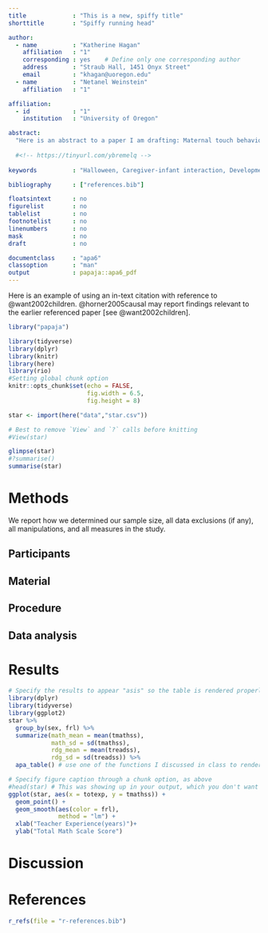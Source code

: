 ```yaml
---
title             : "This is a new, spiffy title"
shorttitle        : "Spiffy running head"

author: 
  - name          : "Katherine Hagan"
    affiliation   : "1"
    corresponding : yes    # Define only one corresponding author
    address       : "Straub Hall, 1451 Onyx Street"
    email         : "khagan@uoregon.edu"
  - name          : "Netanel Weinstein"
    affiliation   : "1"

affiliation:
  - id            : "1"
    institution   : "University of Oregon"

abstract: 
  "Here is an abstract to a paper I am drafting: Maternal touch behaviors form the basis for early mother-infant communication and influence the emergence of the infant’s capacity for emotion regulation. Despite evidence of the primacy of touch in the early caregiving relationship and formation of attachment, little is known about precursors to [individual differences in] maternal touch behaviors. Maternal psychopathology may not only influence maternal touch behaviors, but may also moderate the regulatory effects of touch behaviors on infants. In the present study, behavioral coding of maternal touch and infant gaze behaviors was used to characterize behaviors during the reunion phase of the Still-Face (SF) procedure. Measures of infant respiratory sinus arrhythmia (RSA) during this same reunion were also examined to investigate the possibility that vagal recovery from the stress of the SF varies as a function of maternal, infant-directed touch. Associations between maternal report of trauma symptoms, touch behaviors, and infant RSA were also explored. Mothers spent approximately 55 percent of the SF reunion engaged in infant-directed touch, much of which was marked by affectionate and stimulatory features. While maternal trauma symptoms were unrelated to measures of maternal touch and infant gaze behaviors, maternal report of trauma exposure in childhood demonstrated a marginally significant, negative correlation of modest effect size with total touch on reunion. Expected associations between maternal trauma symptomatology and infant RSA did not hold. Nor did touch behaviors exhibit associations with infant RSA. Psychological and methodological accounts of the null findings are discussed, as are recommendations for programmatic research in the area of maternal touch behaviors, infant emotion regulation, and antecedents to each." 
  
  #<!-- https://tinyurl.com/ybremelq -->
  
keywords          : "Halloween, Caregiver-infant interaction, Development, Demo"

bibliography      : ["references.bib"]

floatsintext      : no
figurelist        : no
tablelist         : no
footnotelist      : no
linenumbers       : no
mask              : no
draft             : no

documentclass     : "apa6"
classoption       : "man"
output            : papaja::apa6_pdf
---
```


Here is an example of using an in-text citation with reference to @want2002children. @horner2005causal may report findings relevant to the earlier referenced paper [see @want2002children]. 

```r
library("papaja")
```

```r
library(tidyverse)
library(dplyr)
library(knitr)
library(here)
library(rio)
#Setting global chunk option
knitr::opts_chunk$set(echo = FALSE,
                      fig.width = 6.5, 
                      fig.height = 8)

star <- import(here("data","star.csv"))

# Best to remove `View` and `?` calls before knitting
#View(star)

glimpse(star)
#?summarise()
summarise(star)

```



# Methods
We report how we determined our sample size, all data exclusions (if any), all manipulations, and all measures in the study. <!-- 21-word solution (Simmons, Nelson & Simonsohn, 2012; retrieved from http://ssrn.com/abstract=2160588) -->

## Participants

## Material

## Procedure

## Data analysis
<!-- We used `r cite_r("r-references.bib")` for all our analyses. -->
<!-- The inline code chunk above tries to get a bunch of references that 
<!-- aren't actually in your r-references.bib file -->

# Results
<!-- Put these code chunks next to the relevant text. {papaja} will take care -->
<!-- of placing them where they should be, as long as you supply a caption -->
```r
# Specify the results to appear "asis" so the table is rendered properly
library(dplyr)
library(tidyverse)
library(ggplot2)
star %>%
  group_by(sex, frl) %>%
  summarize(math_mean = mean(tmathss), 
            math_sd = sd(tmathss), 
            rdg_mean = mean(treadss), 
            rdg_sd = sd(treadss)) %>% 
  apa_table() # use one of the functions I discussed in class to render an actual table, instead of just numbers

```

```r
# Specify figure caption through a chunk option, as above
#head(star) # This was showing up in your output, which you don't want
ggplot(star, aes(x = totexp, y = tmathss)) +
  geom_point() +
  geom_smooth(aes(color = frl),
              method = "lm") +
  xlab("Teacher Experience(years)")+
  ylab("Total Math Scale Score")

```

# Discussion


\newpage

# References
```r
r_refs(file = "r-references.bib")
```

\begingroup
\setlength{\parindent}{-0.5in}
\setlength{\leftskip}{0.5in}

<div id = "refs"></div>
\endgroup

